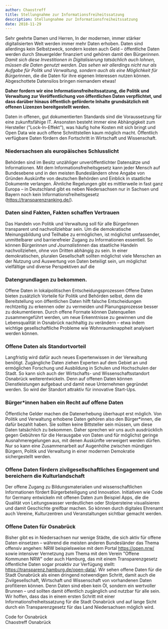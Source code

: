 ```yaml
---
author: Chaostreff
title: Stellungnahme zur Informationsfreiheitssatzung
description: Stellungnahme zur Informationsfreiheitssatzung
date: 2018-11-29
---
```


Sehr geehrte Damen und Herren,
In der modernen, immer stärker digitalisierten Welt werden immer mehr Daten erhoben. Daten sind
allerdings kein Selbstzweck, sondern kosten auch Geld – öffentliche Daten werden durch Steuergelder
finanziert und gehören damit den Bürger*innen. Damit sich diese Investitionen in Digitalisierung
tatsächlich auch lohnen, müssen die Daten genutzt werden. Das sehen wir allerdings nicht nur als
Aufgabe für Politk und Verwaltung, sondern auch als eine Möglichkeit für Bürger*innen, die die Daten
für ihre eigenen Interessen nutzen können. Abgeschottete Datensilos bringen niemandem etwas!

**Daher fordern wir eine Informationsfreiheitssatzung, die Politik und Verwaltung zur Veröffentlichung
von öffentlichen Daten verpflichtet, und dass darüber hinaus öffentlich geförderte Inhalte
grundsätzlich mit offenen Lizenzen bereitgestellt werden.**

Daten in offenen, gut dokumentierten Standards sind die Voraussetzung für eine zukunftsfähige IT.
Ansonsten besteht immer eine Abhängigkeit zum Hersteller ("Lock-In-Effekt"), was häufig hohe
Kosten mit sich bringt und Open Data wie auch offene Schnittstellen kaum möglich macht. Öffentlich
verfügbare Daten fördern den Fortschritt in Wirtschaft und Wissenschaft.

### Niedersachsen als europäisches Schlusslicht

Behörden sind im Besitz unzähliger unveröffentlichter Datensätze und Informationen. Mit dem
Informationsfreiheitsgesetz kann jeder Mensch auf Bundesebene und in den meisten Bundesländern
ohne Angabe von Gründen Auskünfte von deutschen Behörden und Einblick in staatliche Dokumente
verlangen. Ähnliche Regelungen gibt es mittlerweile in fast ganz Europa – in Deutschland gibt es
neben Niedersachsen nur in Sachsen und Bayern noch kein Informationsfreiheitsgesetz
(https://transparenzranking.de/).

### Daten sind Fakten, Fakten schaffen Vertrauen

Das Handeln von Politik und Verwaltung soll für alle BürgerInnen transparent und nachvollziehbar sein.
Um die demokratische Meinungsbildung und Teilhabe zu ermöglichen, ist möglichst umfassender,
unmittelbarer und barrierefreier Zugang zu Informationen essentiell. So können Bürger*innen und
Journalist*innen das staatliche Handeln nachvollziehen, ohne von Dritten abhängig zu sein. In einer
demokratischen, pluralen Gesellschaft sollten möglichst viele Menschen an der Nutzung und
Auswertung von Daten beteiligt sein, um möglichst vielfältige und diverse Perspektiven auf die

### Datengrundlagen zu bekommen.

Offene Daten in lokalpolitischen Entscheidungsprozessen
Offene Daten bieten zusätzlich Vorteile für Politik und Behörden selbst, denn die Bereitstellung von
öffentlichen Daten hilft falsche Entscheidungen rechtzeitig zu erkennen oder zu vermeiden und
Planungsprozesse besser zu dokumentieren. Durch offene Formate können Datenquellen
zusammengeführt werden, um neue Erkenntnisse zu gewinnen und die Lebensqualität in Osnabrück
nachhaltig zu verändern – etwa indem wichtige gesellschaftliche Probleme wie Wohnraumknappheit
analyisert werden können.

### Offene Daten als Standortvorteil

Langfristig wird dafür auch neues Expertenwissen in der Verwaltung benötigt. Zugängliche Daten
ziehen Experten auf dem Gebiet an und ermöglichen Forschung und Ausbildung in Schulen und
Hochschulen der Stadt. So kann sich auch der Wirtschafts- und Wissenschaftsstandort Osnabrück
weiterentwickeln. Denn auf offenen Daten können Dienstleistungen aufgebaut und damit neue
Unternehmen gegründet werden. So wird der Standort attraktiv für innovative Start-Ups.

### Bürger\*innen haben ein Recht auf offene Daten

Öffentliche Gelder machen die Datenerhebung überhaupt erst möglich. Von Politik und Verwaltung
erhobene Daten gehören also den Bürger\*innen, die dafür bezahlt haben. Sie sollten keine Bittsteller
sein müssen, um diese Daten tatsächlich zu bekommen. Daher sprechen wir uns auch ausdrücklich
gegen Gebühren für die Herausgabe von Daten und für möglichst geringe Ausnahmeregelungen aus,
mit denen Auskünfte verweigert werden dürfen. Nur so kann eine Zusammenarbeit auf Augenhöhe
zwischen mündigen Bürgern, Politik und Verwaltung in einer modernen Demokratie sichergestellt
werden.

### Offene Daten fördern zivilgesellschaftliches Engagement und bereichern die Kulturlandschaft

Der offene Zugang zu Bildungsmaterialien und wissenschaftlichen Informationen fördert
Bürgerbeteiligung und Innovation. Initiativen wie Code for Germany entwickeln mit offenen Daten zum
Beispiel Apps, die die Qualität von Leitungswasser verdeutlichen oder Stolpersteine visualisieren und
damit Geschichte greifbar machen. So können durch digitales Ehrenamt auch Vereine, Kulturzentren
und Veranstaltungen sichtbar gemacht werden.

### Offene Daten für Osnabrück

Bisher gibt es in Niedersachsen nur wenige Städte, die sich aktiv für offene Daten einsetzen –
während die meisten anderen Bundesländer das Thema offensiv angehen: NRW beispielsweise mit
dem Portal https://open.nrw/ sowie intensiver Vernetzung zum Thema mit dem Verein "Offene
Kommunen NRW" oder auch Hamburg, das mit einem Transparenzgesetz öffentliche Daten sogar
proaktiv zur Verfügung stellt: https://transparenz.hamburg.de/open-data/. Wir sehen offene Daten für
die Stadt Osnabrück als einen dringend notwendigen Schritt, damit auch die Zivilgesellschaft,
Wirtschaft und Wissenschaft von vorhandenen Daten profitieren können.
Denn Daten sind eben kein Öl, sondern ein wertvoller Brunnen – und sollten damit öffentlich
zugänglich und nutzbar für alle sein. Wir hoffen, dass das in einem ersten Schritt mit einer
Informationsfreiheitssatzung für die Stadt Osnabrück und auf lange Sicht durch ein
Transparenzgesetz für das Land Niedersachsen möglich wird.

Code for Osnabrück<br/>
Chaostreff Osnabrück
